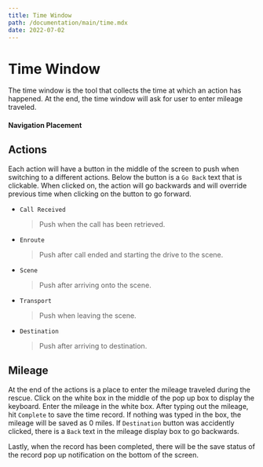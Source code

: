 ```yaml
---
title: Time Window
path: /documentation/main/time.mdx
date: 2022-07-02
---
```


# Time Window

The time window is the tool that collects the time at which an action has happened.
At the end, the time window will ask for user to enter mileage traveled.

#### Navigation Placement

## Actions

Each action will have a button in the middle of the screen to push when switching to a different actions.
Below the button is a `Go Back` text that is clickable.
When clicked on, the action will go backwards and will override previous time when clicking on the button to go forward.

- `Call Received`

  > Push when the call has been retrieved.

- `Enroute`

  > Push after call ended and starting the drive to the scene.

- `Scene`

  > Push after arriving onto the scene.

- `Transport`

  > Push when leaving the scene.

- `Destination`

  > Push after arriving to destination.

## Mileage

At the end of the actions is a place to enter the mileage traveled during the rescue.
Click on the white box in the middle of the pop up box to display the keyboard.
Enter the mileage in the white box. After typing out the mileage, hit `Complete` to save the time record.
If nothing was typed in the box, the mileage will be saved as 0 miles.
If `Destination` button was accidently clicked, there is a `Back` text in the mileage display box to go backwards.

>

Lastly, when the record has been completed, there will be the save status of the record pop up notification on the bottom of the screen.
